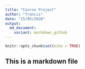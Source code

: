 ```yaml
---
title: "Course Project"
author: "francis"
date: "15/05/2020"
output:
  md_document:
    variant: markdown_github
---
```


```r
knitr::opts_chunk$set(echo = TRUE)
```

## This is a markdown file



